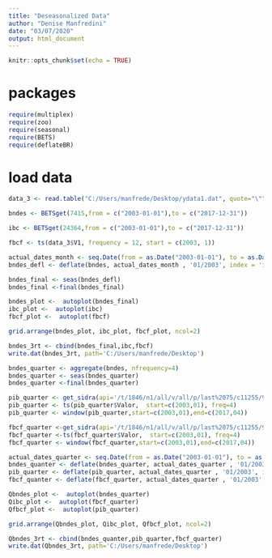 ```yaml
---
title: "Deseasonalized Data"
author: "Denise Manfredini"
date: "03/07/2020"
output: html_document
---
```


```r
knitr::opts_chunk$set(echo = TRUE)
```
# packages 
```r
require(multiplex) 
require(zoo)
require(seasonal)
require(BETS)
require(deflateBR)
```

# load data
```r
data_3 <- read.table("C:/Users/manfrede/Desktop/ydata1.dat", quote="\"", comment.char="")

bndes <- BETSget(7415,from = c("2003-01-01"),to = c("2017-12-31"))
```

```r
ibc <- BETSget(24364,from = c("2003-01-01"),to = c("2017-12-31"))

fbcf <- ts(data_3$V1, frequency = 12, start = c(2003, 1))
```

```r
actual_dates_month <- seq.Date(from = as.Date("2003-01-01"), to = as.Date("2017-12-31"), by = "month")
bndes_defl <- deflate(bndes, actual_dates_month , '01/2003', index = 'ipca')
```
```r
bndes_final <- seas(bndes_defl)
bndes_final <-final(bndes_final)
```

```r

bndes_plot <-  autoplot(bndes_final)
ibc_plot <-  autoplot(ibc)
fbcf_plot <-  autoplot(fbcf)

grid.arrange(bndes_plot, ibc_plot, fbcf_plot, ncol=2)

```

```r
bndes_3rt <- cbind(bndes_final,ibc,fbcf)
write.dat(bndes_3rt, path='C:/Users/manfrede/Desktop')
```

```r

bndes_quarter <- aggregate(bndes, nfrequency=4)
bndes_quarter <- seas(bndes_quarter)
bndes_quarter <-final(bndes_quarter)

pib_quarter <- get_sidra(api='/t/1846/n1/all/v/all/p/last%2075/c11255/90707/d/v585%200')
pib_quarter <- ts(pib_quarter$Valor,  start=c(2003,01), freq=4)
pib_quarter <- window(pib_quarter,start=c(2003,01),end=c(2017,04))

fbcf_quarter <-get_sidra(api='/t/1846/n1/all/v/all/p/last%2075/c11255/93406/d/v585%200')
fbcf_quarter <-ts(fbcf_quarter$Valor,  start=c(2003,01), freq=4)
fbcf_quarter <- window(fbcf_quarter,start=c(2003,01),end=c(2017,04))

```

```r
actual_dates_quarter <- seq.Date(from = as.Date("2003-01-01"), to = as.Date("2017-12-31"), by = "quarter")
bndes_quanter <- deflate(bndes_quarter, actual_dates_quarter , '01/2003', index = 'ipca')
pib_quarter <- deflate(pib_quarter, actual_dates_quarter , '01/2003', index = 'ipca')
fbcf_quanter <- deflate(fbcf_quarter, actual_dates_quarter , '01/2003', index = 'ipca')

```

```r

Qbndes_plot <-  autoplot(bndes_quarter)
Qibc_plot <-  autoplot(fbcf_quarter)
Qfbcf_plot <-  autoplot(pib_quarter)

grid.arrange(Qbndes_plot, Qibc_plot, Qfbcf_plot, ncol=2)

```

```r
Qbndes_3rt <- cbind(bndes_quanter,pib_quarter,fbcf_quarter)
write.dat(Qbndes_3rt, path='C:/Users/manfrede/Desktop')
```